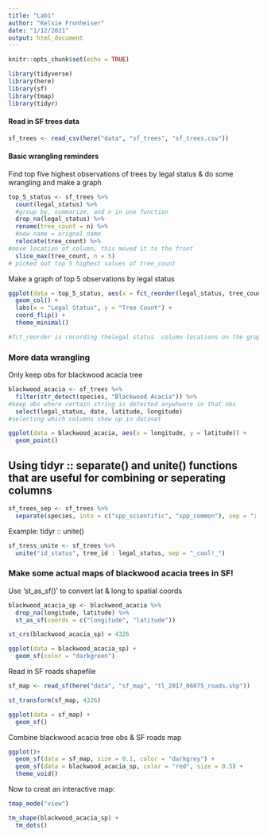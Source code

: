 ```yaml
---
title: "Lab1"
author: "Kelsie Fronheiser"
date: "1/12/2021"
output: html_document
---
```


```r
knitr::opts_chunk$set(echo = TRUE)

library(tidyverse)
library(here)
library(sf)
library(tmap)
library(tidyr)
```


#### Read in SF trees data
```r
sf_trees <- read_csv(here("data", "sf_trees", "sf_trees.csv"))
```

#### Basic wrangling reminders

Find top five highest observations of trees by legal status & do some wrangling and make a graph
```r
top_5_status <- sf_trees %>% 
  count(legal_status) %>% 
  #group by, summarize, and n in one function
  drop_na(legal_status) %>% 
  rename(tree_count = n) %>% 
  #new name = orignal name
  relocate(tree_count) %>% 
#move location of column, this moved it to the front
  slice_max(tree_count, n = 5)
# picked out top 5 highest values of tree_count

```

Make a graph of top 5 observations by legal status
```r
ggplot(data = top_5_status, aes(x = fct_reorder(legal_status, tree_count), y = tree_count)) +
  geom_col() +
  labs(x = "Legal Status", y = "Tree Count") +
  coord_flip() +
  theme_minimal()

#fct_reorder is recording thelegal status  column locations on the graph by the tree count

```
### More data wrangling

Only keep obs for blackwood acacia tree

```r
blackwood_acacia <- sf_trees %>% 
  filter(str_detect(species, "Blackwood Acacia")) %>% 
#keep obs where certain string is detected anywhwere in that obs
  select(legal_status, date, latitude, longitude)
#selecting which columns show up in dataset

ggplot(data = blackwood_acacia, aes(x = longitude, y = latitude)) +
  geom_point()
```

## Using tidyr :: separate() and unite() functions that are useful for combining or seperating columns

```r
sf_trees_sep <- sf_trees %>% 
  separate(species, into = c("spp_scientific", "spp_common"), sep = "::")
```

Example: tidyr :: unite()

```r
sf_tress_unite <- sf_trees %>% 
  unite("id_status", tree_id : legal_status, sep = "_cool!_")
```

### Make some actual maps of blackwood acacia trees in SF!

Use 'st_as_sf()' to convert lat & long to spatial coords

```r
blackwood_acacia_sp <- blackwood_acacia %>% 
  drop_na(longitude, latitude) %>% 
  st_as_sf(coords = c("longitude", "latitude"))

st_crs(blackwood_acacia_sp) = 4326

ggplot(data = blackwood_acacia_sp) +
  geom_sf(color = "darkgreen")
```


Read in SF roads shapefile
```r
sf_map <- read_sf(here("data", "sf_map", "tl_2017_06075_roads.shp"))

st_transform(sf_map, 4326)

ggplot(data = sf_map) +
  geom_sf()
```
Combine blackwood acacia tree obs & SF roads map

```r
ggplot()+
  geom_sf(data = sf_map, size = 0.1, color = "darkgrey") +
  geom_sf(data = blackwood_acacia_sp, color = "red", size = 0.5) +
  theme_void()
```

Now to creat an interactive map:
```r
tmap_mode("view")

tm_shape(blackwood_acacia_sp) +
  tm_dots()

```

